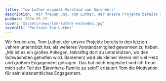 ```yaml
---
title: 'Tom Luther ergänzt Vorstand von Bärenherz'
description: 'Wir freuen uns, Tom Luther, der unsere Projekte bereits in den letzten Jahren unterstützt hat, als weiteres Vorstandsmitglied gewonnen zu haben.'
pubDate: 2024-05-25
cover: '@assets/news/tom-luther-extended.jpg'
coverAlt: 'Portrait Tom Luther'
---
```


Wir freuen uns, Tom Luther, der unsere Projekte bereits in den letzten Jahren unterstützt hat, als weiteres Vorstandsmitglied gewonnen zu haben. „Mir ist es ein großes Anliegen, tatkräftig dort zu unterstützen, wo den Schwächsten geholfen wird. Bärenherz wird als kleiner Verein mit viel Herz und großem Engagement getragen. Das hat mich begeistert und ich freue mich sehr Teil der Bärenherz-Familie zu sein!“ erläutert Tom die Motivation für sein ehrenamtliches Engagement.